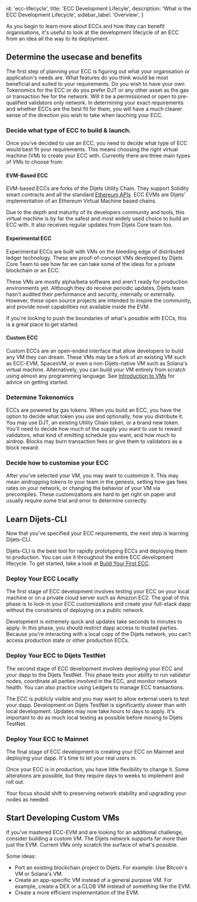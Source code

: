 
  id: 'ecc-lifecycle',
  title: 'ECC Development Lifecyle',
  description: 'What is the ECC Development Lifecycle',
  sidebar_label: 'Overview',
}

As you begin to learn more about ECCs and how they can benefit organisations, it's useful to look at the 
development lifecycle of an ECC from an idea all the way to its deployment.

## Determine the usecase and benefits

The first step of planning your ECC is figuring out what your organisation or application's needs are. What features do you
think would be most beneficial and suited to your requirements. Do you wish to have your own Tokenomics for the ECC or do you prefer
DJT or any other asset as the gas or transaction fee for the network. Will it be a permissioned or open to pre-qualified validators only network.
In determining your exact requirements and whether ECCs are the best fit for them, you will have a much clearer sense of the direction you wish to take
when lauching your ECC.

### Decide what type of ECC to build & launch.

Once you've decided to use an ECC, you need to decide what type of ECC would best fit your requirements. This means
choosing the right virtual machine (VM) to create your ECC with. Currently there are three
main types of VMs to choose from:

#### EVM-Based ECC

EVM-based ECCs are forks of the Dijets Utility Chain. They support Solidity
smart contracts and all the standard [Ethereum APIs](/docs/guides/node-apis/utility-chain-api#ethereum-apis).
ECC EVMs are Dijets' implementation of an Ethereum Virtual Machine based chains.

Due to the depth and maturity of its developers community and tools, this virtual machine is by far the safest and
most widely used choice to build an ECC with. It also receives regular updates from Dijets Core team too.

#### Experimental ECC

Experimental ECCs are built with VMs on the bleeding edge of distributed ledger technology.
These are proof-of-concept VMs developed by Dijets Core Team to see how far we can take some of the ideas
for a private blockchain or an ECC. 

These VMs are mostly alpha/beta software and aren't ready for production environments yet. Although they do receive periodic updates, Dijets team hasn't audited their performance and security, internally or externally. However, these
open source projects are intended to inspire the community, and provide novel capabilities not
available inside the EVM.

If you're looking to push the boundaries of what's possible with ECCs, this is a great place to
get started.

#### Custom ECC

Custom ECCs are an open-ended interface that allow developers to build any VM they can dream.
These VMs may be a fork of an existing VM such as ECC-EVM, SpacesVM, or even a
non-Dijets-native VM such as Solana's virtual machine. Alternatively, you can build your VM
entirely from scratch using almost any programming language. See [Introduction to VMs](introduction-to-vm) 
for advice on getting started.

### Determine Tokenomics

ECCs are powered by gas tokens. When you build an ECC, you have the option to decide what token
you use and optionally, how you distribute it. You may use DJT, an existing Utility Chain token, or a
brand new token. You'll need to decide how much of the supply you want to use to reward validators,
what kind of emitting schedule you want, and how much to airdrop. Blocks may burn transaction fees
or give them to validators as a block reward.

### Decide how to customise your ECC

After you've selected your VM, you may want to customize it. This may mean airdropping tokens to
your team in the genesis, setting how gas fees rates on your network, or changing the
behavior of your VM via precompiles. These customizations are hard to get right on paper and usually
require some trial and error to determine correctly.

## Learn Dijets-CLI

Now that you've specified your ECC requirements, the next step is learning Dijets-CLI.

Dijets-CLI is the best tool for rapidly prototyping ECCs and deploying them to production. You
can use it throughout the entire ECC development lifecycle. To get started, take a look at [Build
Your First ECC](build-ecc).

### Deploy Your ECC Locally

The first stage of ECC development involves testing your ECC on your local machine or on a
private cloud server such as Amazon EC2. The goal of this phase is to lock-in your ECC
customizations and create your full-stack dapp without the constraints of deploying on a public
network.

Development is extremely quick and updates take seconds to minutes to apply. In this phase,
you should restrict dapp access to trusted parties. Because you're interacting with a local copy of
the Dijets network, you can't access production state or other production ECCs.

### Deploy Your ECC to Dijets TestNet

The second stage of ECC development involves deploying your ECC and your dapp to the Dijets TestNet. 
This phase tests your ability to run validator nodes, coordinate all parties involved in
the ECC, and monitor network health. You can also practice using Ledgers to manage ECC
transactions.

The ECC is publicly visible and you may want to allow external users to test your
dapp. Development on Dijets TestNet is significantly slower than with local development. Updates may now take
hours to days to apply. It's important to do as much local testing as possible before moving to
Dijets TestNet.

### Deploy Your ECC to Mainnet

The final stage of ECC development is creating your ECC on Mainnet and deploying your dapp.
It's time to let your real users in.

Once your ECC is in production, you have little flexibility
to change it. Some alterations are possible, but they require days to weeks to implement and roll
out.

Your focus should shift to preserving network stability and upgrading your nodes as needed.

## Start Developing Custom VMs

If you've mastered ECC-EVM and are looking for an additional challenge, consider building a
custom VM. The Dijets network supports far more than just the EVM. Current VMs only scratch the
surface of what's possible.

Some ideas:

- Port an existing blockchain project to Dijets. For example: Use Bitcoin's VM or Solana's VM.
- Create an app-specific VM instead of a general purpose VM. For example, create a DEX
  or a CLOB VM instead of something like the EVM.
- Create a more efficient implementation of the EVM.

